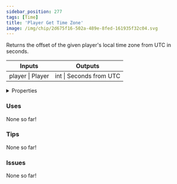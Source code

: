 ```yaml
---
sidebar_position: 277
tags: [Time]
title: 'Player Get Time Zone'
image: /img/chip/2d675f16-502a-489e-8fed-161935f32c04.svg
---
```


Returns the offset of the given player's local time zone from UTC in seconds.



<IChip uuid="2d675f16-502a-489e-8fed-161935f32c04"/>

<table><thead><tr><th>Inputs</th><th>Outputs</th></tr></thead><tbody><tr><td>player | Player</td><td>int | Seconds from UTC</td></tr></tbody></table>

<details>
  <summary>Properties</summary>
  <div>
    <div>
    <table>
      <tbody>
        <tr>
          <td>Is beta required?</td>
          <td>No</td>
        </tr>
        <tr>
          <td>Is chip a trolling risk?</td>
          <td>No</td>
        </tr>
        <tr>
          <td>Is chip a role assignment risk?</td>
          <td>No</td>
        </tr>
        <tr>
          <td>Chip UUID</td>
          <td>2d675f16-502a-489e-8fed-161935f32c04</td>
        </tr>
        <tr>
          <td>Room availability</td>
          <td>Available everywhere</td>
        </tr>
      </tbody>
    </table>
    </div>
  </div>
</details>

### Uses

None so far!

### Tips

None so far!

### Issues

None so far!